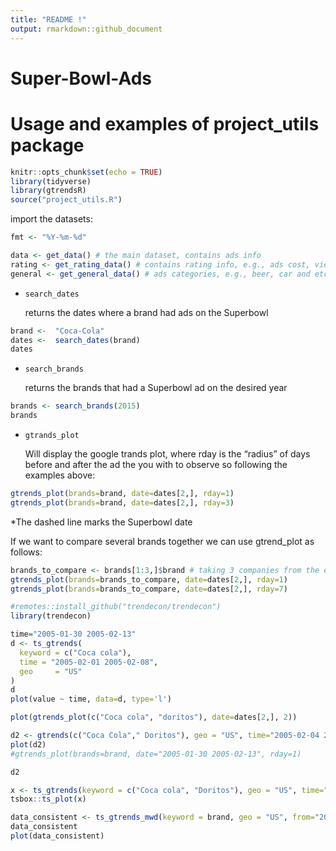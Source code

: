 ```yaml
---
title: "README !"
output: rmarkdown::github_document
---
```


# Super-Bowl-Ads

# Usage and examples of project_utils package

```r
knitr::opts_chunk$set(echo = TRUE)
library(tidyverse)
library(gtrendsR)
source("project_utils.R")
```

import the datasets:

```r
fmt <- "%Y-%m-%d" 

data <- get_data() # the main dataset, contains ads info
rating <- get_rating_data() # contains rating info, e.g., ads cost, viewrs and etc
general <- get_general_data() # ads categories, e.g., beer, car and etc 
```

-   <code>search_dates</code>

    returns the dates where a brand had ads on the Superbowl

```r
brand <-  "Coca-Cola"
dates <-  search_dates(brand)
dates
```

-   <code>search_brands</code>

    returns the brands that had a Superbowl ad on the desired year

```r
brands <- search_brands(2015)
brands
```

-   <code>gtrands_plot</code>

    Will display the google trands plot, where rday is the "radius" of days before and after the ad the you with to observe so following the examples above:

```r
gtrends_plot(brands=brand, date=dates[2,], rday=1)
gtrends_plot(brands=brand, date=dates[2,], rday=3)
```

\*The dashed line marks the Superbowl date

If we want to compare several brands together we can use gtrend_plot as follows:

```r
brands_to_compare <- brands[1:3,]$brand # taking 3 companies from the exmaple above (Budweiser, Coca-Cola, Doritos)
gtrends_plot(brands=brands_to_compare, date=dates[2,], rday=1)
gtrends_plot(brands=brands_to_compare, date=dates[2,], rday=7)
```

```r
#remotes::install_github("trendecon/trendecon")
library(trendecon)
```

```r
time="2005-01-30 2005-02-13"
d <- ts_gtrends(
  keyword = c("Coca cola"),
  time = "2005-02-01 2005-02-08",
  geo     = "US"
)
d
plot(value ~ time, data=d, type='l')
```

```r
plot(gtrends_plot(c("Coca cola", "doritos"), date=dates[2,], 2))
```

```r

d2 <- gtrends(c("Coca Cola"," Doritos"), geo = "US", time="2005-02-04 2005-02-08", low_search_volume=TRUE, onlyInterest=TRUE, gprop = "web")
plot(d2)
#gtrends_plot(brands=brand, date="2005-01-30 2005-02-13", rday=1)

```

```r
d2
```

```r
x <- ts_gtrends(keyword = c("Coca cola", "Doritos"), geo = "US", time="2005-02-04 2005-02-08")
tsbox::ts_plot(x)
```

```r
data_consistent <- ts_gtrends_mwd(keyword = brand, geo = "US", from="2022-01-30", to=Sys.Date())
data_consistent
plot(data_consistent)
```

```r

```
